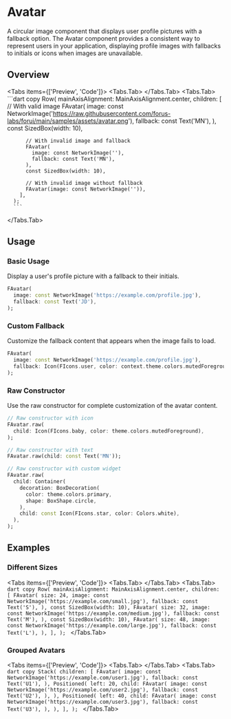 
# Avatar

A circular image component that displays user profile pictures with a fallback option. The Avatar component provides a consistent way to represent users in your application, displaying profile images with fallbacks to initials or icons when images are unavailable.

<LinkBadgeGroup>
    <LinkBadge label="API Reference" href="/api/avatar"/>
    <LinkBadge label="Source Code" href="https://github.com/forus-labs/forui/blob/main/lib/src/widgets/avatar/avatar.dart"/>
</LinkBadgeGroup>

## Overview

<Tabs items={['Preview', 'Code']}>
  <Tabs.Tab>
      <Widget name='avatar' variant='default' query={{}}/>
  </Tabs.Tab>
  <Tabs.Tab>
      ```dart copy
      Row(
        mainAxisAlignment: MainAxisAlignment.center,
        children: [
          // With valid image
          FAvatar(
            image: const NetworkImage('https://raw.githubusercontent.com/forus-labs/forui/main/samples/assets/avatar.png'),
            fallback: const Text('MN'),
          ),
          const SizedBox(width: 10),

          // With invalid image and fallback
          FAvatar(
            image: const NetworkImage(''),
            fallback: const Text('MN'),
          ),
          const SizedBox(width: 10),

          // With invalid image without fallback
          FAvatar(image: const NetworkImage('')),
        ],
      );
      ```

  </Tabs.Tab>
</Tabs>

## Usage

### Basic Usage

Display a user's profile picture with a fallback to their initials.

```dart copy
FAvatar(
  image: const NetworkImage('https://example.com/profile.jpg'),
  fallback: const Text('JD'),
);
```

### Custom Fallback

Customize the fallback content that appears when the image fails to load.

```dart copy
FAvatar(
  image: const NetworkImage('https://example.com/profile.jpg'),
  fallback: Icon(FIcons.user, color: context.theme.colors.mutedForeground),
);
```

### Raw Constructor

Use the raw constructor for complete customization of the avatar content.

```dart copy
// Raw constructor with icon
FAvatar.raw(
  child: Icon(FIcons.baby, color: theme.colors.mutedForeground),
);

// Raw constructor with text
FAvatar.raw(child: const Text('MN'));

// Raw constructor with custom widget
FAvatar.raw(
  child: Container(
    decoration: BoxDecoration(
      color: theme.colors.primary,
      shape: BoxShape.circle,
    ),
    child: const Icon(FIcons.star, color: Colors.white),
  ),
);
```

## Examples

### Different Sizes

<Tabs items={['Preview', 'Code']}>
    <Tabs.Tab>
        <Widget name='avatar' variant='sizes' query={{}}/>
    </Tabs.Tab>
    <Tabs.Tab>
        ```dart copy
        Row(
          mainAxisAlignment: MainAxisAlignment.center,
          children: [
            FAvatar(
              size: 24,
              image: const NetworkImage('https://example.com/small.jpg'),
              fallback: const Text('S'),
            ),
            const SizedBox(width: 10),
            FAvatar(
              size: 32,
              image: const NetworkImage('https://example.com/medium.jpg'),
              fallback: const Text('M'),
            ),
            const SizedBox(width: 10),
            FAvatar(
              size: 48,
              image: const NetworkImage('https://example.com/large.jpg'),
              fallback: const Text('L'),
            ),
          ],
        );
        ```
    </Tabs.Tab>
</Tabs>

### Grouped Avatars

<Tabs items={['Preview', 'Code']}>
    <Tabs.Tab>
        <Widget name='avatar' variant='group' query={{}}/>
    </Tabs.Tab>
    <Tabs.Tab>
        ```dart copy
        Stack(
          children: [
            FAvatar(
              image: const NetworkImage('https://example.com/user1.jpg'),
              fallback: const Text('U1'),
            ),
            Positioned(
              left: 20,
              child: FAvatar(
                image: const NetworkImage('https://example.com/user2.jpg'),
                fallback: const Text('U2'),
              ),
            ),
            Positioned(
              left: 40,
              child: FAvatar(
                image: const NetworkImage('https://example.com/user3.jpg'),
                fallback: const Text('U3'),
              ),
            ),
          ],
        );
        ```
    </Tabs.Tab>
</Tabs>
